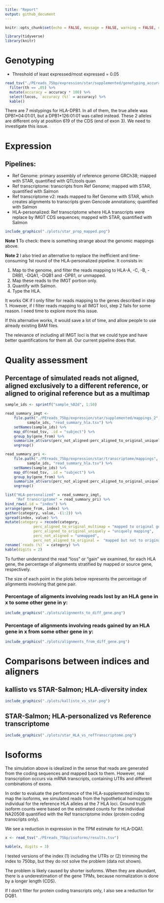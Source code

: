 ```yaml
---
title: "Report"
output: github_document
---
```


```r
knitr::opts_chunk$set(echo = FALSE, message = FALSE, warning = FALSE, comment = '')
```

```r
library(tidyverse)
library(knitr)
```

# Genotyping


- Threshold of least expressed/most expressed = 0.05

```r
read_tsv("./PEreads_75bp/expression/star/supplemented/genotyping_accuracies_1.tsv") %>%
  filter(th == .05) %>%
  mutate(accuracy = accuracy * 100) %>%
  select(locus, `accuracy (%)` = accuracy) %>%
  kable()
```

There are 7 mistypings for HLA-DPB1. In all of them, the true allele was
DPB1\*04:01:01, but a DPB1\*126:01:01 was called instead. These 2 alleles are
different only at position 619 of the CDS (end of exon 3). We need to
investigate this issue.


# Expression

## Pipelines:

- Ref Genome: primary assembly of reference genome GRCh38; mapped with STAR, quantified with QTLtools quan
- Ref transcriptome: transcripts from Ref Genome; mapped with STAR, quantified with Salmon
- Ref transcriptome v2: reads mapped to Ref Genome with STAR, which creates alignments to transcripts given Gencode annotations; quantified with Salmon
- HLA-personalized: Ref transcriptome where HLA transcripts were replace by IMGT CDS sequences; mapped with STAR, quantified with Salmon


```r
include_graphics("./plots/star_prop_mapped.png")
```

**Note 1**
To check: there is something strange about the genomic mappings above.

**Note 2**
I also tried an alternative to replace the inefficient and time-consuming 1st
round of the HLA-personalized pipeline. It consists in:

1. Map to the genome, and filter the reads mapping to HLA-A, -C, -B, -DRB1, -DQA1, -DQB1 and -DPB1, or unmapped. 
2. Map these reads to the IMGT portion only.
3. Quantify with Salmon.
4. Type the HLA.

It works OK if I only filter for reads mapping to the genes described in step 1.
However, if I filter reads mapping to all IMGT loci, step 2 fails for some
reason. I need time to explore more this issue.

If this alternative works, it would save a lot of time, and allow people to use
already existing BAM files.

The relevance of including all IMGT loci is that we could type and have better
quantifications for them all. Our current pipeline does that.


# Quality assessment 

## Percentage of simulated reads not aligned, aligned exclusively to a different reference, or aligned to original reference but as a multimap

```r
sample_ids <- sprintf("sample_%02d", 1:50)

read_summary_imgt <- 
    file.path("./PEreads_75bp/expression/star/supplemented/mappings_2",
	      sample_ids, "read_summary_hla.tsv") %>%
    setNames(sample_ids) %>%
    map_df(read_tsv, .id = "subject") %>%
    group_by(gene_from) %>%
    summarize_at(vars(perc_not_aligned:perc_aligned_to_original_uniquely), mean) %>%
    ungroup()

read_summary_pri <- 
    file.path("./PEreads_75bp/expression/star/transcriptome/mappings",
	      sample_ids, "read_summary_hla.tsv") %>%
    setNames(sample_ids) %>%
    map_df(read_tsv, .id = "subject") %>%
    group_by(gene_from) %>%
    summarize_at(vars(perc_not_aligned:perc_aligned_to_original_uniquely), mean) %>%
    ungroup()

list("HLA-personalized" = read_summary_imgt, 
     "Ref transcriptome" = read_summary_pri) %>%
bind_rows(.id = "index") %>%
arrange(gene_from, index) %>%
gather(category, value, -(1:2)) %>%
spread(index, value) %>%
mutate(category = recode(category, 
			 perc_aligned_to_original_multimap = "mapped to original gene as multimap",
			 perc_aligned_to_original_uniquely = "uniquely mapping",
			 perc_not_aligned = "unmapped",
			 perc_not_aligned_to_original =  "mapped but not to original gene")) %>%
rename(`reads (%)` = category) %>%
kable(digits = 2)
```

To further understand the read "loss" or "gain" we examined, for each HLA gene,
the percentage of alignments stratified by mapped or source gene, respectively.

The size of each point in the plots below represents the percentage of
alignments involving that gene pair.


### Percentage of aligments involving reads lost by an HLA gene in x to some other gene in y:

```r
include_graphics("./plots/alignments_to_diff_gene.png")
```

### Percentage of alignments involving reads gained by an HLA gene in x from some other gene in y:

```r
include_graphics("./plots/alignments_from_diff_gene.png")
```


# Comparisons between indices and aligners

## kallisto vs STAR-Salmon; HLA-diversity index

```r
include_graphics("./plots/kallisto_vs_star.png")
```

## STAR-Salmon; HLA-personalized vs Reference transcriptome

```r
include_graphics("./plots/star_HLA_vs_refTranscriptome.png")
```

# Isoforms

The simulation above is idealized in the sense that reads are generated from the
coding sequences and mapped back to them. However, real transcription occurs via
mRNA transcripts, containing UTRs and different combinations of exons.

In order to evaluate the performance of the HLA-supplemented index to map the
isoforms, we simulated reads from the hypothetical homozygote individual for the
reference HLA alleles at the 7 HLA loci. Ground truth isoform counts were based
on the estimated counts for the individual NA20508 quantified with the Ref
transcriptome index (protein coding transcripts only).

We see a reduction in expression in the TPM estimate for HLA-DQA1. 

```r
x <- read_tsv("./PEreads_75bp/isoforms/results.tsv")

kable(x, digits = 3)
```

I tested versions of the index (1) including the UTRs or (2) trimming the index 
to 750bp, but they do not solve the problem (data not shown).

The problem is likely caused by shorter isoforms. When they are abundant, there
is a underestimation of the gene TPMs, because normalization is done by a longer
length (CDS).

If I don't filter for protein coding transcripts only, I also see a reduction
for DQB1.
